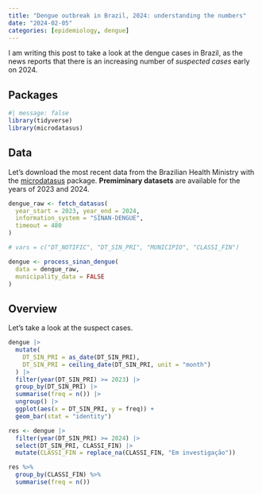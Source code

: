 ```yaml
---
title: "Dengue outbreak in Brazil, 2024: understanding the numbers"
date: "2024-02-05"
categories: [epidemiology, dengue]
---
```


I am writing this post to take a look at the dengue cases in Brazil, as the news reports that there is an increasing number of *suspected cases* early on 2024.

## Packages

```r
#| message: false
library(tidyverse)
library(microdatasus)
```

## Data

Let's download the most recent data from the Brazilian Health Ministry with the [microdatasus](https://rfsaldanha.github.io/microdatasus/) package. **Premiminary datasets** are available for the years of 2023 and 2024.

```r
dengue_raw <- fetch_datasus(
  year_start = 2023, year_end = 2024, 
  information_system = "SINAN-DENGUE", 
  timeout = 480
)

# vars = c("DT_NOTIFIC", "DT_SIN_PRI", "MUNICIPIO", "CLASSI_FIN")

dengue <- process_sinan_dengue(
  data = dengue_raw, 
  municipality_data = FALSE
)
```

## Overview

Let's take a look at the suspect cases.

```r
dengue |>
  mutate(
    DT_SIN_PRI = as_date(DT_SIN_PRI),
    DT_SIN_PRI = ceiling_date(DT_SIN_PRI, unit = "month")
  ) |>
  filter(year(DT_SIN_PRI) >= 2023) |>
  group_by(DT_SIN_PRI) |>
  summarise(freq = n()) |>
  ungroup() |>
  ggplot(aes(x = DT_SIN_PRI, y = freq)) +
  geom_bar(stat = "identity")
```

```r
res <- dengue |>
  filter(year(DT_SIN_PRI) >= 2024) |>
  select(DT_SIN_PRI, CLASSI_FIN) |>
  mutate(CLASSI_FIN = replace_na(CLASSI_FIN, "Em investigação"))
```

```r
res %>%
  group_by(CLASSI_FIN) %>%
  summarise(freq = n())
```
